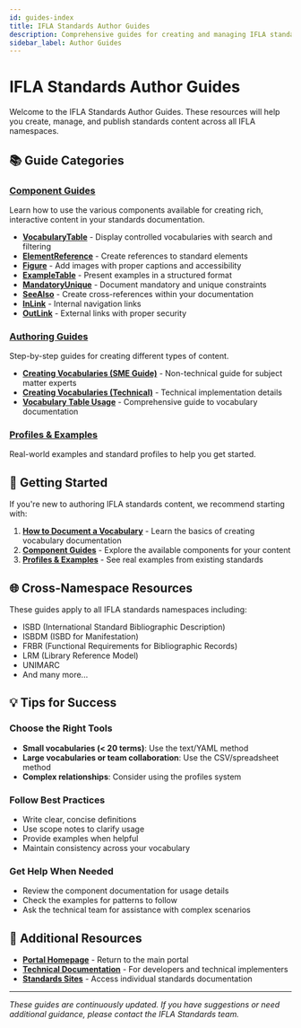 ```yaml
---
id: guides-index
title: IFLA Standards Author Guides
description: Comprehensive guides for creating and managing IFLA standards content
sidebar_label: Author Guides
---
```


# IFLA Standards Author Guides

Welcome to the IFLA Standards Author Guides. These resources will help you create, manage, and publish standards content across all IFLA namespaces.

## 📚 Guide Categories

### [Component Guides](/docs/guides/components)
Learn how to use the various components available for creating rich, interactive content in your standards documentation.

- **[VocabularyTable](/docs/guides/components/vocabulary-table)** - Display controlled vocabularies with search and filtering
- **[ElementReference](/docs/guides/components/element-reference)** - Create references to standard elements
- **[Figure](/docs/guides/components/figure)** - Add images with proper captions and accessibility
- **[ExampleTable](/docs/guides/components/example-table)** - Present examples in a structured format
- **[MandatoryUnique](/docs/guides/components/mandatory-unique)** - Document mandatory and unique constraints
- **[SeeAlso](/docs/guides/components/see-also)** - Create cross-references within your documentation
- **[InLink](/docs/guides/components/inlink)** - Internal navigation links
- **[OutLink](/docs/guides/components/outlink)** - External links with proper security

### [Authoring Guides](/docs/guides/authoring)
Step-by-step guides for creating different types of content.

- **[Creating Vocabularies (SME Guide)](/docs/guides/authoring/vocabulary-creation)** - Non-technical guide for subject matter experts
- **[Creating Vocabularies (Technical)](/docs/guides/authoring/vocabulary-creation-technical)** - Technical implementation details
- **[Vocabulary Table Usage](/docs/guides/authoring/vocabulary-table-usage)** - Comprehensive guide to vocabulary documentation

### [Profiles & Examples](/docs/guides/profiles)
Real-world examples and standard profiles to help you get started.

## 🚀 Getting Started

If you're new to authoring IFLA standards content, we recommend starting with:

1. **[How to Document a Vocabulary](/docs/guides/authoring/vocabulary-table-usage)** - Learn the basics of creating vocabulary documentation
2. **[Component Guides](/docs/guides/components)** - Explore the available components for your content
3. **[Profiles & Examples](/docs/guides/profiles)** - See real examples from existing standards

## 🌐 Cross-Namespace Resources

These guides apply to all IFLA standards namespaces including:
- ISBD (International Standard Bibliographic Description)
- ISBDM (ISBD for Manifestation)
- FRBR (Functional Requirements for Bibliographic Records)
- LRM (Library Reference Model)
- UNIMARC
- And many more...

## 💡 Tips for Success

### Choose the Right Tools
- **Small vocabularies (< 20 terms)**: Use the text/YAML method
- **Large vocabularies or team collaboration**: Use the CSV/spreadsheet method
- **Complex relationships**: Consider using the profiles system

### Follow Best Practices
- Write clear, concise definitions
- Use scope notes to clarify usage
- Provide examples when helpful
- Maintain consistency across your vocabulary

### Get Help When Needed
- Review the component documentation for usage details
- Check the examples for patterns to follow
- Ask the technical team for assistance with complex scenarios

## 📖 Additional Resources

- **[Portal Homepage](/)** - Return to the main portal
- **[Technical Documentation](/docs/tutorial-basics/create-a-page)** - For developers and technical implementers
- **[Standards Sites](/)** - Access individual standards documentation

---

*These guides are continuously updated. If you have suggestions or need additional guidance, please contact the IFLA Standards team.*